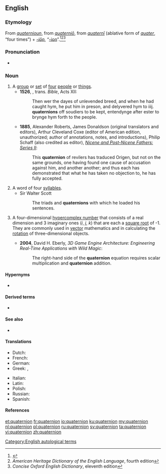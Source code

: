 ==English==
{{wikipedia}}

===Etymology===
From {{etyl|enm|en}} ''[[quaternioun#Middle English|quaternioun]]'', from {{etyl|LL.|en}} ''[[quaternio#Latin|quaterniō]]'', from ''[[quaterni#Latin|quaternī]]'' (ablative form of ''[[quater#Latin|quater]]'', “four times”) + ''[[-ion#Latin|-iōn]]'', “[[-ion#English|-ion]]”.<ref name="D.C-etym">{{R:Dictionary.com 1.1}}</ref><ref name="AHD-etym">''American Heritage Dictionary of the English Language'', fourth edition</ref><ref name="COED-etym&sense">''Concise Oxford English Dictionary'', eleventh edition</ref>

===Pronunciation===
* {{a|UK}} {{IPA|/kwəˈtəːniən/|lang=en}}

===Noun===
{{en-noun}}

# A [[group]] or [[set]] of [[four]] [[people]] or [[thing]]s.
#* '''1526''', {{w|William Tyndale}}, trans. ''Bible'', Acts XII:
#*: Then wer the dayes of unlevended breed, and when he had caught hym, he put him in preson, and delyvered hym to iiij. '''quaternions''' off soudiers to be kept, entendynge after ester to brynge hym forth to the people.
#* '''1885''', Alexander Roberts, James Donaldson (original translators and editors), Arthur Cleveland Coxe (editor of American edition, unauthorized; author of annotations, notes, and introductions), Philip Schaff (also credited as editor), ''[[s:Nicene and Post-Nicene Fathers: Series II/Volume II/Socrates/Book VI/Chapter 13|Nicene and Post-Nicene Fathers: Series II]]'':
#*: This '''quaternion''' of revilers has traduced Origen, but not on the same grounds, one having found one cause of accusation against him, and another another; and thus each has demonstrated that what he has taken no objection to, he has fully accepted.
# A word of four [[syllable]]s.
#* Sir Walter Scott
#*: The triads and '''quaternions''' with which he loaded his sentences.
# {{lb|en|mathematics}} A four-dimensional [[hypercomplex number]] that consists of a real dimension and 3 imaginary ones (''i'', ''j'', ''k'') that are each a [[square root]] of -1. They are commonly used in [[vector]] mathematics and in calculating the [[rotation]] of three-dimensional objects.
#* '''2004''', David H. Eberly, ''3D Game Engine Architecture: Engineering Real-Time Applications with Wild Magic'':
#*: The right-hand side of the '''quaternion''' equation requires scalar multiplication and '''quaternion''' addition.

====Hypernyms====
* {{l|en|hypercomplex number}}

====Derived terms====
* {{l|en|quaternionic}}

====See also====
* {{sense|mathematics}} {{l|en|octonion}}

====Translations====
{{trans-top|Mathematical sense}}
* Dutch: {{t+|nl|quaternion|n}}
* French: {{t+|fr|quaternion|m}}
* German: {{t|de|Quaternion|n}}
* Greek: {{t|el|τετραδόνιο|n}}, {{t|el|τετράνιο|n}}
{{trans-mid}}
* Italian: {{t|it|quaternione|m}}
* Latin: {{t+|la|quaternio}}
* Polish: {{t|pl|kwaternion|m}}
* Russian: {{t+|ru|кватернион|m}}
* Spanish: {{t|es|cuaternión|m}}
{{trans-bottom}}

====References====
<references />

[[Category:English autological terms]]

[[et:quaternion]]
[[fr:quaternion]]
[[io:quaternion]]
[[ku:quaternion]]
[[my:quaternion]]
[[nl:quaternion]]
[[pl:quaternion]]
[[ru:quaternion]]
[[sv:quaternion]]
[[ta:quaternion]]
[[vi:quaternion]]
[[zh:quaternion]]